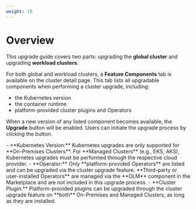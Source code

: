 ```yaml
---
weight: 10
---
```

# Overview

This upgrade guide covers two parts: upgrading the **global cluster** and upgrading **workload clusters**.

For both global and workload clusters, a **Feature Components** tab is available on the cluster detail page. This tab lists all upgradable components when performing a cluster upgrade, including:

* the Kubernetes version
* the container runtime
* platform-provided cluster plugins and Operators

When a new version of any listed component becomes available, the **Upgrade** button will be enabled. Users can initiate the upgrade process by clicking the button.

<Directive type="info" title="INFO">
- **Kubernetes Version:** Kubernetes upgrades are only supported for **On-Premises Clusters**. For **Managed Clusters** (e.g., EKS, AKS), Kubernetes upgrades must be performed through the respective cloud provider.
- **Operator:** Only **platform-provided Operators** are listed and can be upgraded via the cluster upgrade feature. **Third-party or user-installed Operators** are managed via the **OLM** component in the Marketplace and are not included in this upgrade process.
- **Cluster Plugin:** Platform-provided plugins can be upgraded through the cluster upgrade feature on **both** On-Premises and Managed Clusters, as long as they are installed.
</Directive>

